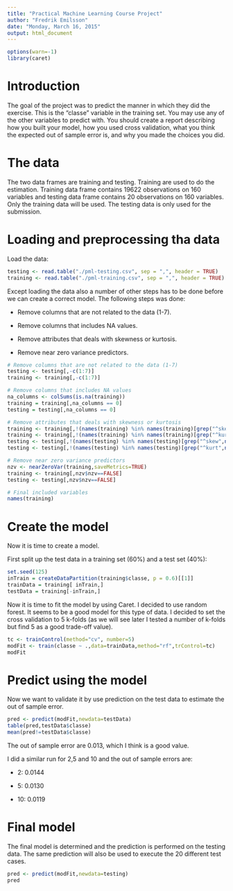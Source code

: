 ```yaml
---
title: "Practical Machine Learning Course Project"
author: "Fredrik Emilsson"
date: "Monday, March 16, 2015"
output: html_document
---
```


```r
options(warn=-1)
library(caret)
```

# Introduction
The goal of the project was to predict the manner in which they did the exercise. This is the "classe" variable in the training set. You may use any of the other variables to predict with. You should create a report describing how you built your model, how you used cross validation, what you think the expected out of sample error is, and why you made the choices you did.

# The data
The two data frames are training and testing. Training are used to do the estimation. 
Training data frame contains 19622 observations on 160 variables and testing data frame contains 20 observations on 160 variables. Only the training data will be used. The testing data is only used for the submission.

# Loading and preprocessing tha data
Load the data:
```r
testing <- read.table("./pml-testing.csv", sep = ",", header = TRUE)
training <- read.table("./pml-training.csv", sep = ",", header = TRUE)
```

Except loading the data also a number of other steps has to be done before we can create a correct model. The following steps was done:

- Remove columns that are not related to the data (1-7).

- Remove columns that includes NA values.

- Remove attributes that deals with skewness or kurtosis.

- Remove near zero variance predictors.


```r
# Remove columns that are not related to the data (1-7)
testing <- testing[,-c(1:7)]                      
training <- training[,-c(1:7)]            

# Remove columns that includes NA values
na_columns <- colSums(is.na(training))
training = training[,na_columns == 0]
testing = testing[,na_columns == 0]

# Remove attributes that deals with skewness or kurtosis
training <- training[,!(names(training) %in% names(training)[grep("^skew",names(training))])]
training <- training[,!(names(training) %in% names(training)[grep("^kurt",names(training))])]
testing <- testing[,!(names(testing) %in% names(testing)[grep("^skew",names(testing))])]
testing <- testing[,!(names(testing) %in% names(testing)[grep("^kurt",names(testing))])]

# Remove near zero variance predictors
nzv <- nearZeroVar(training,saveMetrics=TRUE)
training <- training[,nzv$nzv==FALSE]
testing <- testing[,nzv$nzv==FALSE]

# Final included variables
names(training)
```

# Create the model
Now it is time to create a model.

First split up the test data in a training set (60%) and a test set (40%):
```r
set.seed(125)
inTrain = createDataPartition(training$classe, p = 0.6)[[1]]
trainData = training[ inTrain,]
testData = training[-inTrain,]
```
Now it is time to fit the model by using Caret. I decided to use random forest. It seems to be a good model for this type of data. I decided to set the cross validation to 5 k-folds (as we will see later I tested a number of k-folds but find 5 as a good trade-off value).

```r
tc <- trainControl(method="cv", number=5)
modFit <- train(classe ~ .,data=trainData,method="rf",trControl=tc)
modFit
```

# Predict using the model
Now we want to validate it by use prediction on the test data to estimate the out of sample error.
```r
pred <- predict(modFit,newdata=testData)
table(pred,testData$classe)
mean(pred!=testData$classe)
```
The out of sample error are 0.013, which I think is a good value. 

I did a similar run for 2,5 and 10 and the out of sample errors are:

- 2: 0.0144

- 5: 0.0130

- 10: 0.0119

# Final model
The final model is determined and the prediction is performed on the testing data. The same prediction will also be used to execute the 20 different test cases.
```r
pred <- predict(modFit,newdata=testing)
pred
```



